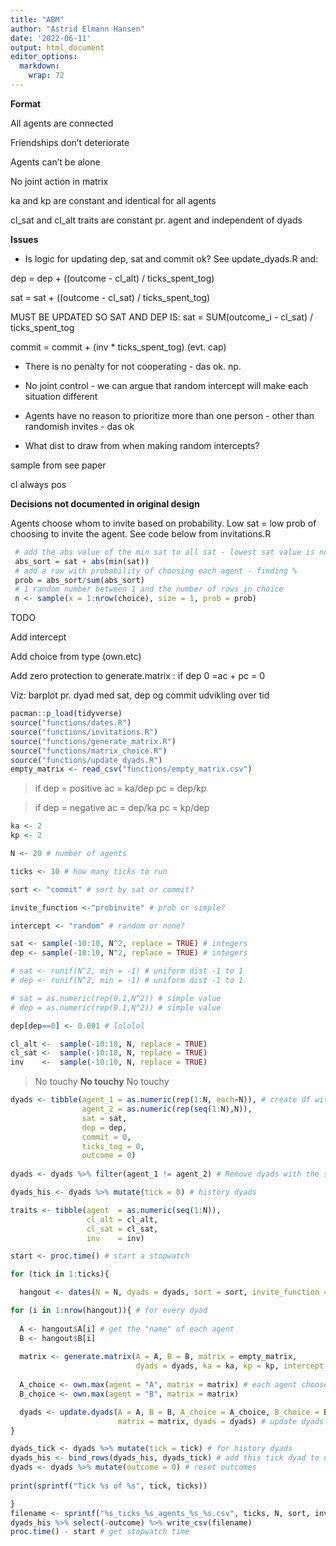 ```yaml
---
title: "ABM"
author: "Astrid Elmann Hansen"
date: '2022-06-11'
output: html_document
editor_options: 
  markdown: 
    wrap: 72
---
```

**Format**

All agents are connected

Friendships don't deteriorate

Agents can't be alone

No joint action in matrix

ka and kp are constant and identical for all agents

cl_sat and cl_alt traits are constant pr. agent and independent of dyads


**Issues**

 -   Is logic for updating dep, sat and commit ok? See update_dyads.R
     and:

dep = dep + ((outcome - cl_alt) / ticks_spent_tog)

sat = sat + ((outcome - cl_sat) / ticks_spent_tog)

MUST BE UPDATED SO SAT AND DEP IS:
sat = SUM(outcome_i - cl_sat) / ticks_spent_tog

commit = commit + (inv * ticks_spent_tog) (evt. cap)

 -   There is no penalty for not cooperating  - das ok. np.
 
 -   No joint control - we can argue that random intercept will make each situation different

 -   Agents have no reason to prioritize more than one person - other
     than randomish invites - das ok
     
 -   What dist to draw from when making random intercepts? 
 
sample from see paper

cl always pos


**Decisions not documented in original design**

Agents choose whom to invite based on probability. Low sat = low prob
of choosing to invite the agent. See code below from invitations.R

```r
 # add the abs value of the min sat to all sat - lowest sat value is now 0
 abs_sort = sat + abs(min(sat))
 # add a row with probability of choosing each agent - finding %
 prob = abs_sort/sum(abs_sort) 
 # 1 random number between 1 and the number of rows in choice
 n <- sample(x = 1:nrow(choice), size = 1, prob = prob) 
```

TODO 

Add intercept 

Add choice from type (own.etc)

Add zero protection to generate.matrix : if dep 0 =ac + pc = 0

Viz: barplot pr. dyad med sat, dep og commit udvikling over tid




```r
pacman::p_load(tidyverse)
source("functions/dates.R")
source("functions/invitations.R")
source("functions/generate_matrix.R")
source("functions/matrix_choice.R")
source("functions/update_dyads.R")
empty_matrix <- read_csv("functions/empty_matrix.csv")
```

>if dep = positive 
>ac = ka/dep 
>pc = dep/kp

>if dep = negative 
>ac = dep/ka 
>pc = kp/dep

```r
ka <- 2
kp <- 2

N <- 20 # number of agents

ticks <- 10 # how many ticks to run

sort <- "commit" # sort by sat or commit?

invite_function <-"probinvite" # prob or simple?

intercept <- "random" # random or none?

```

```r
sat <- sample(-10:10, N^2, replace = TRUE) # integers 
dep <- sample(-10:10, N^2, replace = TRUE) # integers 

# sat <- runif(N^2, min = -1) # uniform dist -1 to 1
# dep <- runif(N^2, min = -1) # uniform dist -1 to 1

# sat = as.numeric(rep(0.1,N^2)) # simple value
# dep = as.numeric(rep(0.1,N^2)) # simple value

dep[dep==0] <- 0.001 # lololol
```

```r
cl_alt <-  sample(-10:10, N, replace = TRUE)
cl_sat <-  sample(-10:10, N, replace = TRUE)
inv    <-  sample(-10:10, N, replace = TRUE)
```

> No touchy
**No touchy**
> No touchy

```r
dyads <- tibble(agent_1 = as.numeric(rep(1:N, each=N)), # create df with dyads and inital values
                agent_2 = as.numeric(rep(seq(1:N),N)),
                sat = sat,
                dep = dep,
                commit = 0,
                ticks_tog = 0,
                outcome = 0)
  
dyads <- dyads %>% filter(agent_1 != agent_2) # Remove dyads with the same agent twice

dyads_his <- dyads %>% mutate(tick = 0) # history dyads
```

```r
traits <- tibble(agent  = as.numeric(seq(1:N)),
                 cl_alt = cl_alt,
                 cl_sat = cl_sat,
                 inv    = inv)
```

```r
start <- proc.time() # start a stopwatch

for (tick in 1:ticks){

  hangout <- dates(N = N, dyads = dyads, sort = sort, invite_function = invite_function) # set up date pairs

for (i in 1:nrow(hangout)){ # for every dyad
  
  A <- hangout$A[i] # get the "name" of each agent
  B <- hangout$B[i]
  
  matrix <- generate.matrix(A = A, B = B, matrix = empty_matrix, 
                            dyads = dyads, ka = ka, kp = kp, intercept = intercept) # generate matrix
  
  A_choice <- own.max(agent = "A", matrix = matrix) # each agent chooses
  B_choice <- own.max(agent = "B", matrix = matrix)

  dyads <- update.dyads(A = A, B = B, A_choice = A_choice, B_choice = B_choice, 
                        matrix = matrix, dyads = dyads) # update dyads with new outcomes, tick_tog, sat and dep
}

dyads_tick <- dyads %>% mutate(tick = tick) # for history dyads
dyads_his <- bind_rows(dyads_his, dyads_tick) # add this tick dyad to dyad_his
dyads <- dyads %>% mutate(outcome = 0) # reset outcomes
  
print(sprintf("Tick %s of %s", tick, ticks))

}
filename <- sprintf("%s_ticks_%s_agents_%s_%s.csv", ticks, N, sort, invite_function)
dyads_his %>% select(-outcome) %>% write_csv(filename)
proc.time() - start # get stopwatch time
```
